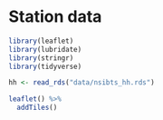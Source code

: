 # Station data {#station}


```r
library(leaflet)
library(lubridate)
library(stringr)
library(tidyverse)
```


```r
hh <- read_rds("data/nsibts_hh.rds")
```

```r
leaflet() %>% 
  addTiles()
```

